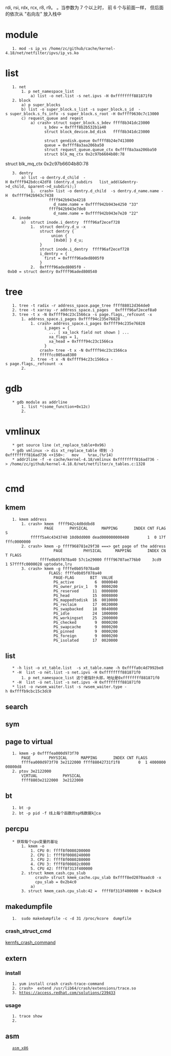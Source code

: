 rdi, rsi, rdx, rcx, r8, r9。 。当参数为 7 个以上时， 前 6 个与前面一样， 但后面的依次从 "右向左" 放入栈中
= module =
	1. mod -s ip_vs /home/zc/github/cache/kernel-4.18/net/netfilter/ipvs/ip_vs.ko
= list =
	1. net
		1. p net_namespace_list
			a) list -o net.list -s net.ipvs -H 0xffffffff881871f0
	2. block
		a) p super_blocks
		b) list -o super_block.s_list -s super_block.s_id  -s super_block.s_fs_info -s super_block.s_root -H 0xffff9630c7c13000
		c) request_queue and reqest
			a) crash> struct super_block.s_bdev ffff8b341dc23000
				  s_bdev = 0xffff8b2b532b1a40
                  struct block_device.bd_disk	ffff8b341dc23000		
				  struct gendisk.queue 0xffff8b24e7413800
				  queue = 0xffff8a3aa206ba50
			      struct request_queue.queue_ctx 0xffff8a3aa206ba50 
	              struct blk_mq_ctx 0x2c97b6604b80:78			

struct blk_mq_ctx 0x2c97b6604b80:78
	3. dentry
		a) list -o dentry.d_child  -H 0xffff942bdcc42df8 (dentry.d_subdirs   list_add(&dentry->d_child, &parent->d_subdirs);)
			1. 	crash> list -o dentry.d_child  -s dentry.d_name.name -H  0xffff942b943c7438
					ffff942b943e4218
					  d_name.name = 0xffff942b943e4250 "33"
					ffff942b943e7de8
					  d_name.name = 0xffff942b943e7e20 "22"
	4. inode
		a)  struct inode.i_dentry  ffff96af2ecef728
			1.  struct dentry.d_u -x
				struct dentry {
					 union {
					  [0xb0] } d_u;
				}
				struct inode.i_dentry  ffff96af2ecef728
				i_dentry = {
				  first = 0xffff96aded8005f0
				}
			2.  0xffff96aded8005f0 - 0xb0 = struct dentry 0xffff96aded800540 
= tree =
	1. tree -t radix -r address_space.page_tree ffff88012d364de0
	2. tree -t xarray -r address_space.i_pages   0xffff96af2ecef8a0
	3. tree -t x -N 0xffff94c23c1566ca -s page.flags,_refcount -x
		1. address_space.i_pages 0xffff94c235e76828
			1. crash> address_space.i_pages 0xffff94c235e76828
				  i_pages = {
					... [ xa_lock field not shown ] ...
					xa_flags = 1, 
					xa_head = 0xffff94c23c1566ca
				  }
				crash> tree -t x -N 0xffff94c23c1566ca
				fffffcc005aa8380
			2. tree -t x -N 0xffff94c23c1566ca -s page.flags,_refcount -x
		2. 	
= gdb  =
	* gdb module as addrline
		1. list *(some_function+0x12c)
		2. 
= vmlinux  =
	* get source line (xt_replace_table+0x96)
	* gdb vmlinux -> dis xt_replace_table 得到 -》0xffffffff816ad736 <+150>:	mov    %rax,(%r14)
	* addr2line -f -e cache/kernel-4.18/vmlinux 0xffffffff816ad736 -> /home/zc/github/kernel-4.18.0/net/netfilter/x_tables.c:1328
	
= cmd =
== kmem ==
	1. kmem address
		1. crash> kmem  ffff942c4d0ddbd8
				  PAGE       PHYSICAL      MAPPING       INDEX CNT FLAGS
			fffff5a4c4343740 10d0dd000 dead000000000400        1  0 17ffffc0000000
		2. crash> kmem -p ffff968781e29f38 ===> get page of the address
					  PAGE         PHYSICAL      MAPPING       INDEX CNT FLAGS
				ffffe0b05f078a40 57c1e29000 ffff96707ae776b0     3cd9  1 57ffffc0000028 uptodate,lru
		3. crash> kmem -g ffffe0b05f078a40 
					FLAGS: ffffe0b05f078a40
					  PAGE-FLAG       BIT  VALUE
					  PG_active         6  0000040
					  PG_owner_priv_1   9  0000200
					  PG_reserved      11  0000800
					  PG_head          15  0008000
					  PG_mappedtodisk  16  0010000
					  PG_reclaim       17  0020000
					  PG_swapbacked    18  0040000
					  PG_idle          24  1000000
					  PG_workingset    25  2000000
					  PG_checked        9  0000200
					  PG_swapcache      9  0000200
					  PG_pinned         9  0000200
					  PG_foreign        9  0000200
					  PG_isolated      17  0020000
== list ==
	* -h list -o xt_table.list  -s xt_table.name -h 0xffffa0c4d7992be8
	* -H  list -o net.list -s net.ipvs -H 0xffffffff881871f0
		1. p net_namespace_list 这个是指针头部，地址是0xffffffff881871f0
	* -H  list -o net.list -s net.ipvs -H 0xffffffff881871f0
	* list -o rwsem_waiter.list -s rwsem_waiter.type -h 0xffffb9cbc15c3dc0

== search ==
== sym ==
== page to virtual==
	1. kmem -p 0xffffea000d973f70
		PAGE        PHYSICAL      MAPPING       INDEX CNT FLAGS
		ffffea000d973f70 3e2122000 ffff88042731f1f8        0  1 400000000800d8
	2. ptov 3e2122000
		VIRTUAL           PHYSICAL
		ffff8803e2122000  3e2122000 

== bt ==
	1. bt -p
	2. bt -p pid -f 线上每个函数的sp栈数据kca
== percpu ==
	* 获取每个cpu变量的基址
		1. kmem -o
			1. CPU 0: ffff8f0080200000
			2. CPU 1: ffff8f0080240000
			3. CPU 2: ffff8f0080280000
			4. CPU 3: ffff8f00802c0000
			5. CPU 42: ffff8f313f400000
		2. struct kmem_cash.cpu_slub
			  crash> struct kmem_cache.cpu_slab 0xffff8ed2070aadc0 -x
			  cpu_slab = 0x2b4c0		
			a) 	
		3. struct kmem_cash.cpu_slub:42 =  ffff8f313f400000 + 0x2b4c0

== makedumpfile ==
	1.  sudo makedumpfile -c -d 31 /proc/kcore  dumpfile

===crash_struct_cmd===
[[kernfs_crash_command]]
== extern ==
=== install ===
	1. yum install crash crash-trace-command
	2. crash>  extend /usr/lib64/crash/extensions/trace.so
	3. https://access.redhat.com/solutions/239433
=== usage ===
	1. trace show 
	2. 
== asm ==	
	[[asm_x86]]	
